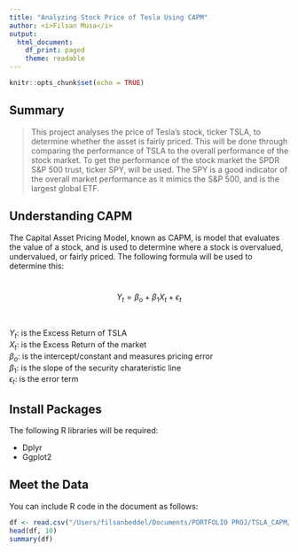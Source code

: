 ```yaml
---
title: "Analyzing Stock Price of Tesla Using CAPM"
author: <i>Filsan Musa</i>
output:
  html_document:
    df_print: paged
    theme: readable
---
```

```r
knitr::opts_chunk$set(echo = TRUE)
```
## Summary

> This project analyses the price of Tesla's stock, ticker TSLA, to determine whether the asset is fairly priced. This will be done through comparing the performance of TSLA to the overall performance of the stock market. To get the performance of the stock market the SPDR S&P 500 trust, ticker SPY, will be used. The SPY is a good indicator of the overall market performance as it mimics the S&P 500, and is the largest global ETF.
<br>

## Understanding CAPM

The Capital Asset Pricing Model, known as CAPM, is model that evaluates the value of a stock, and is used to determine where a stock is overvalued, undervalued, or fairly priced. The following formula will be used to determine this:

<br>
<center>
$$
Y_t=\beta_o + \beta_1X_t + \epsilon_t
$$
</center>
<br>

$Y_t$: is the Excess Return of TSLA
<br>
$X_t$: is the Excess Return of the market
<br>
$\beta_o$: is the intercept/constant and measures pricing error
<br>
$\beta_1$: is the slope of the security charateristic line
<br>
$\epsilon_t$: is the error term
<br>

## Install Packages

The following R libraries will be required: <br> <ul> <li>Dplyr</li> <li>Ggplot2</li> </ul>

## Meet the Data

You can include R code in the document as follows:

```r
df <- read.csv("/Users/filsanbeddel/Documents/PORTFOLIO PROJ/TSLA_CAPM/TSLA.csv", header = TRUE)
head(df, 10)
summary(df)
```

